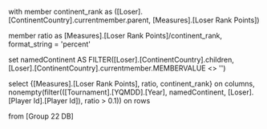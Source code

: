 with member continent_rank as
([Loser].[ContinentCountry].currentmember.parent, [Measures].[Loser Rank Points])

member ratio as
[Measures].[Loser Rank Points]/continent_rank,
format_string = 'percent'

set namedContinent AS
FILTER([Loser].[ContinentCountry].children, [Loser].[ContinentCountry].currentmember.MEMBERVALUE <> '')

select {[Measures].[Loser Rank Points], ratio, continent_rank} on columns,
nonempty(filter(([Tournament].[YQMDD].[Year], namedContinent,
[Loser].[Player Id].[Player Id]), ratio > 0.1)) on rows

from [Group 22 DB]